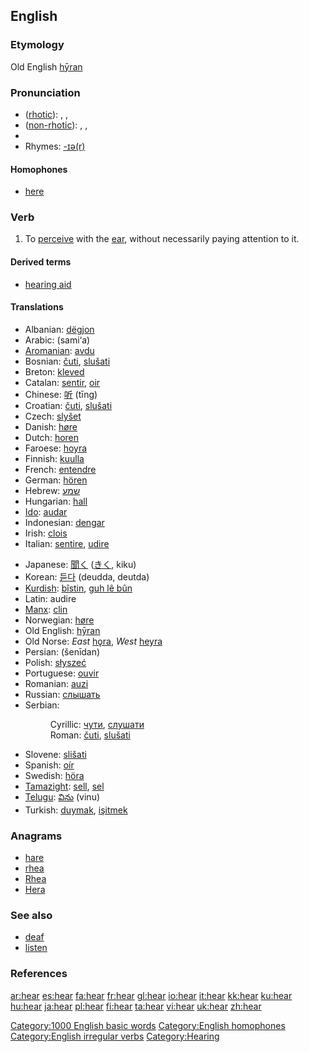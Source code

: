 ==English==

{{rank|state|says|wife|306|hear|least|person|case}}

===Etymology===
Old English [[hyran|hȳran]]

===Pronunciation===
* ([[rhotic]]): {{AHD|hēr}}, {{IPA|/hiːɹ/}}, {{SAMPA|/hi:r/}}
* ([[non-rhotic]]): {{AHD|hēə(r)}}, {{IPA|/hiːə(ɹ)/}}, {{SAMPA|/hi:@(r)/}}
* {{audio|en-us-hear.ogg|Audio (US)}}
* Rhymes: [[Rhymes:English:-ɪə(r)|-ɪə(r)]]

====Homophones====
*[[here]]

===Verb===
{{en-verb|hears|hearing|heard}}

# To [[perceive]] with the [[ear]], without necessarily paying attention to it.

====Derived terms====
*[[hearing aid]]

====Translations====
{{top}}
*Albanian: [[dëgjon]]
*Arabic: {{ARchar|[[سمع]]}} (sami‘a)
*[[Aromanian]]: [[avdu]]
*Bosnian: [[čuti]], [[slušati]]
*Breton: [[kleved]]
*Catalan: [[sentir]], [[oir]]
*Chinese: [[听]] (tīng)
*Croatian: [[čuti]], [[slušati]]
*Czech: [[slyšet]]
*Danish: [[høre]]
*Dutch: [[horen]]
*Faroese: [[hoyra]]
*Finnish: [[kuulla]]
*French: [[entendre]]
*German: [[hören]]
*Hebrew: [[שמע]]
*Hungarian: [[hall]]
*[[Ido]]: [[audar]]
*Indonesian: [[dengar]]
*Irish: [[clois]]
*Italian: [[sentire]], [[udire]]
{{mid}}
*Japanese: [[聞く]] ([[きく]], kiku)
*Korean: [[듣다]] (deudda, deutda) 
*[[Kurdish]]: [[bîstin]], [[guh lê bûn]]
*Latin: audire
*[[Manx]]: [[clin]]
*Norwegian: [[høre]]
*Old English: [[hyran|hȳran]]
*Old Norse: ''East'' [[hǫra]], ''West'' [[heyra]]
*Persian: {{FAchar|[[شنیدن]]}} (šenīdan)
*Polish: [[słyszeć]]
*Portuguese: [[ouvir]]
*Romanian: [[auzi]]
*Russian: [[слышать]]
*Serbian:
*:Cyrillic: [[чути]], [[слушати]]
*:Roman: [[čuti]], [[slušati]]
*Slovene: [[slišati]]
*Spanish: [[oír]]
*Swedish: [[höra]]
*[[Tamazight]]: [[sell#Tamazight|sell]], [[sel]]
*[[Telugu]]: [[విను]] (vinu)
*Turkish: [[duymak]], [[işitmek]]

{{bottom}}

===Anagrams===
*[[hare]]
*[[rhea]]
*[[Rhea]]
*[[Hera]]

===See also===
*[[deaf]]
*[[listen]]

===References===
{{R:Century 1911}}
{{R:Webster 1913}}

[[Category:1000 English basic words]]
[[Category:English homophones]]
[[Category:English irregular verbs]]
[[Category:Hearing]]

[[ar:hear]]
[[es:hear]]
[[fa:hear]]
[[fr:hear]]
[[gl:hear]]
[[io:hear]]
[[it:hear]]
[[kk:hear]]
[[ku:hear]]
[[hu:hear]]
[[ja:hear]]
[[pl:hear]]
[[fi:hear]]
[[ta:hear]]
[[vi:hear]]
[[uk:hear]]
[[zh:hear]]